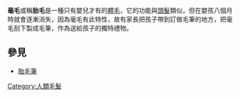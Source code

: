 {{for|别称“毫毛”、在儿童与成年人身上均有存在的毛发|毳毛}}
{{expand|time=2014-01-17T13:17:36+00:00}}
{{unreferenced|time=2014-01-17T13:17:36+00:00}}
'''毫毛'''或稱'''胎毛'''是一種只有嬰兒才有的[[體毛|體毛]]，它的功能與[[頭髮|頭髮]]類似，但在嬰孩八個月時就會逐漸消失，因為毫毛有此特性，故有家長把孩子帶到訂做毛筆的地方，把毫毛刮下製成毛筆，作為送給孩子的獨特禮物。

==參見==
*[[胎毛筆|胎毛筆]]
{{人体的体毛}}
[[Category:人類毛髮|Category:人類毛髮]]